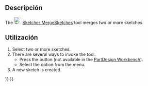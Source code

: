 <languages/>

{{Docnav
|[[Sketcher_ValidateSketch|Validate Sketch]]
|[[Sketcher_MirrorSketch|Mirror Sketch]]
|[[Sketcher_Workbench|Sketcher]]
|IconL=Sketcher_ValidateSketch.svg
|IconR=Sketcher_MirrorSketch.svg‎
|IconC=Workbench_Sketcher.svg
}}

<div class="mw-translate-fuzzy">
{{GuiCommand/es
|Icon=Sketcher MergeSketch.svg
|Name/es=Combinar croquis
|Workbenches=[[Sketcher Workbench/es|Sketcher]]
|MenuLocation=Sketch → Combinar croquis
|Version=0.15
}}
</div>

<span id="Description"></span>
==Descripción==

The [[Image:Sketcher_MergeSketches.svg|24px]] [[Sketcher_MergeSketches|Sketcher MergeSketches]] tool merges two or more sketches.

<span id="Usage"></span>
<div class="mw-translate-fuzzy">
==Utilización==
</div>

# Select two or more sketches.
# There are several ways to invoke the tool:
#* Press the {{Button|[[Image:Sketcher_MergeSketches.svg|16px]] [[Sketcher_MergeSketches|Merge Sketches]]}} button (not available in the [[PartDesign_Workbench|PartDesign Workbench]]).
#* Select the {{MenuCommand|Sketch → [[Image:Sketcher_MergeSketches.svg|16px]] Merge Sketches}} option from the menu.
# A new sketch is created.


{{Docnav
|[[Sketcher_ValidateSketch|Validate Sketch]]
|[[Sketcher_MirrorSketch|Mirror Sketch]]
|[[Sketcher_Workbench|Sketcher]]
|IconL=Sketcher_ValidateSketch.svg
|IconR=Sketcher_MirrorSketch.svg‎
|IconC=Workbench_Sketcher.svg
}}

{{Sketcher_Tools_navi{{#translation:}}}}
{{Userdocnavi{{#translation:}}}}